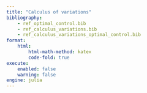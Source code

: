 ```yaml
---
title: "Calculus of variations"
bibliography: 
    - ref_optimal_control.bib
    - ref_calculus_variations.bib
    - ref_calculus_variations_optimal_control.bib
format:
    html:
        html-math-method: katex
        code-fold: true
execute:
    enabled: false
    warning: false
engine: julia
---
```



